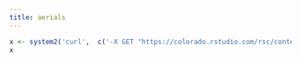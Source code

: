 ```yaml
---
title: aerials
---
```


```r

x <- system2('curl',  c('-X GET "https://colorado.rstudio.com/rsc/content/7e5c6025-093c-42a1-b21c-de0ac5b043dc/greetings/"', '-H "accept: application/json"'), stdout = TRUE)
x
```

